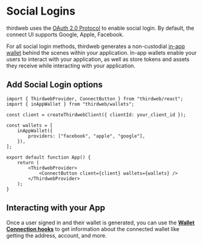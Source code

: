 # Social Logins

thirdweb uses the [OAuth 2.0 Protocol](https://oauth.net/2/) to enable social login. By default, the connect UI supports Google, Apple, Facebook.

For all social login methods, thirdweb generates a non-custodial [in-app wallet](https://www.notion.so/Overview-1f9cf61712be4c1788c25bc3457f6523?pvs=21) behind the scenes within your application. In-app wallets enable your users to interact with your application, as well as store tokens and assets they receive while interacting with your application.

## Add Social Login options

```tsx
import { ThirdwebProvider, ConnectButton } from "thirdweb/react";
import { inAppWallet } from "thirdweb/wallets";

const client = createThirdwebClient({ clientId: your_client_id });

const wallets = [
	inAppWallet({
		providers: ["facebook", "apple", "google"],
	}),
];

export default function App() {
	return (
		<ThirdwebProvider>
			<ConnectButton client={client} wallets={wallets} />
		</ThirdwebProvider>
	);
}
```

## Interacting with your App

Once a user signed in and their wallet is generated, you can use the **[Wallet Connection hooks](https://portal.thirdweb.com/references/typescript/v5/hooks#wallet-connection)** to get information about the connected wallet like getting the address, account, and more.
